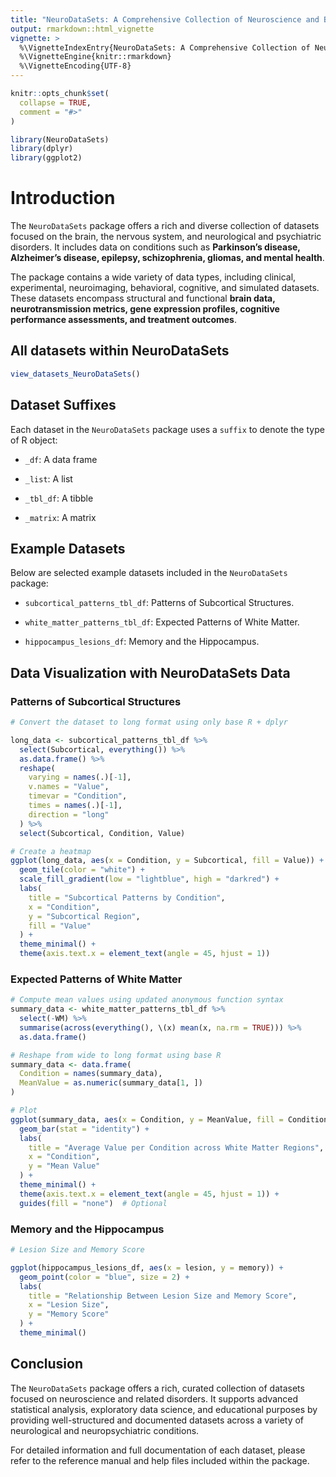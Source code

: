 ---
title: "NeuroDataSets: A Comprehensive Collection of Neuroscience and Brain-Related Datasets"
output: rmarkdown::html_vignette
vignette: >
  %\VignetteIndexEntry{NeuroDataSets: A Comprehensive Collection of Neuroscience and Brain-Related Datasets}
  %\VignetteEngine{knitr::rmarkdown}
  %\VignetteEncoding{UTF-8}
---

```{r, include = FALSE}
knitr::opts_chunk$set(
  collapse = TRUE,
  comment = "#>"
)
```

```{r setup}
library(NeuroDataSets)
library(dplyr)
library(ggplot2)
```

# Introduction

The `NeuroDataSets` package offers a rich and diverse collection of datasets focused on the brain, the nervous system, and neurological and psychiatric disorders. It includes data on conditions such as **Parkinson's disease, Alzheimer's disease, epilepsy, schizophrenia, gliomas, and mental health**.

The package contains a wide variety of data types, including clinical, experimental, neuroimaging, behavioral, cognitive, and simulated datasets. These datasets encompass structural and functional **brain data, neurotransmission metrics, gene expression profiles, cognitive performance assessments, and treatment outcomes**.

## All datasets within NeuroDataSets

```{r NeuroDataSets-datasets,echo = TRUE,message = FALSE,warning = FALSE,results = 'markup'}


view_datasets_NeuroDataSets()


```


## Dataset Suffixes

Each dataset in the `NeuroDataSets` package uses a `suffix` to denote the type of R object:

- `_df`: A data frame

- `_list`: A list

- `_tbl_df`: A tibble

- `_matrix`: A matrix

## Example Datasets

Below are selected example datasets included in the `NeuroDataSets` package:

- `subcortical_patterns_tbl_df`: Patterns of Subcortical Structures.

- `white_matter_patterns_tbl_df`: Expected Patterns of White Matter.

- `hippocampus_lesions_df`: Memory and the Hippocampus.


## Data Visualization with NeuroDataSets Data

###  Patterns of Subcortical Structures

```{r patterns-subcortical-plot, fig.width=6, fig.height=4, out.width="100%"}

# Convert the dataset to long format using only base R + dplyr

long_data <- subcortical_patterns_tbl_df %>%
  select(Subcortical, everything()) %>%
  as.data.frame() %>%
  reshape(
    varying = names(.)[-1],
    v.names = "Value",
    timevar = "Condition",
    times = names(.)[-1],
    direction = "long"
  ) %>%
  select(Subcortical, Condition, Value)

# Create a heatmap
ggplot(long_data, aes(x = Condition, y = Subcortical, fill = Value)) +
  geom_tile(color = "white") +
  scale_fill_gradient(low = "lightblue", high = "darkred") +
  labs(
    title = "Subcortical Patterns by Condition",
    x = "Condition",
    y = "Subcortical Region",
    fill = "Value"
  ) +
  theme_minimal() +
  theme(axis.text.x = element_text(angle = 45, hjust = 1))

```


### Expected Patterns of White Matter

```{r white-matter-plot, fig.width=6, fig.height=4.5, out.width="90%"}

# Compute mean values using updated anonymous function syntax
summary_data <- white_matter_patterns_tbl_df %>%
  select(-WM) %>%
  summarise(across(everything(), \(x) mean(x, na.rm = TRUE))) %>%
  as.data.frame()

# Reshape from wide to long format using base R
summary_data <- data.frame(
  Condition = names(summary_data),
  MeanValue = as.numeric(summary_data[1, ])
)

# Plot
ggplot(summary_data, aes(x = Condition, y = MeanValue, fill = Condition)) +
  geom_bar(stat = "identity") +
  labs(
    title = "Average Value per Condition across White Matter Regions",
    x = "Condition",
    y = "Mean Value"
  ) +
  theme_minimal() +
  theme(axis.text.x = element_text(angle = 45, hjust = 1)) +
  guides(fill = "none")  # Optional

```


### Memory and the Hippocampus

```{r memory-hippocampus-plot, fig.width=6, fig.height=4.5, out.width="90%"}

# Lesion Size and Memory Score

ggplot(hippocampus_lesions_df, aes(x = lesion, y = memory)) +
  geom_point(color = "blue", size = 2) +
  labs(
    title = "Relationship Between Lesion Size and Memory Score",
    x = "Lesion Size",
    y = "Memory Score"
  ) +
  theme_minimal()


```

## Conclusion

The `NeuroDataSets` package offers a rich, curated collection of datasets focused on neuroscience and related disorders. It supports advanced statistical analysis, exploratory data science, and educational purposes by providing well-structured and documented datasets across a variety of neurological and neuropsychiatric conditions.

For detailed information and full documentation of each dataset, please refer to the reference manual and help files included within the package.

<div class="tocify-extend-page" data-unique="tocify-extend-page" style="height: 0;"></div>
